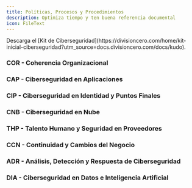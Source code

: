 ```yaml
---
title: Políticas, Procesos y Procedimientos
description: Optimiza tiempo y ten buena referencia documental
icon: FileText
---
```


<Callout>
  Descarga el [Kit de Ciberseguridad](https://divisioncero.com/home/kit-inicial-ciberseguridad?utm_source=docs.divisioncero.com/docs/kudo).
</Callout>


### COR - Coherencia Organizacional

<Cards>
  <Card
    href="/docs/kudo/politicas/politica-seguridad-informacion"
    title="🛡️ Política de Seguridad de la Información"
    description="Política general de seguridad de la información."
  />
  <Card
    href="/docs/kudo/politicas/declaracion-aplicabilidad"
    title="📡 Declaración de Aplicabilidad (SoA)"
    description="Declaración de aplicabilidad de controles."
  />
  <Card
    href="/docs/kudo/politicas/gobernanza-seguridad-informacion"
    title="👨‍💼 Gobernanza de la Seguridad de la Información"
    description="Gobernanza de la seguridad de la información."
  />
  <Card
    href="/docs/kudo/politicas/politica-marco-seguridad-informacion"
    title="🛡️ Política del Marco de Seguridad de la Información"
    description="Marco normativo de seguridad de la información."
  />
  <Card
    href="/docs/kudo/politicas/comite-seguridad-informacion"
    title="👥 Comité de Seguridad de la Información"
    description="Comité de seguridad de la información."
  />
  <Card
    href="/docs/kudo/politicas/compromiso-alta-direccion"
    title="📜 Compromiso de la Alta Dirección"
    description="Compromiso de la alta dirección."
  />
  <Card
    href="/docs/kudo/politicas/matriz-riesgos-seguridad-informacion"
    title="📄 Matriz de Riesgos de Seguridad de la Información"
    description="Matriz de riesgos de seguridad de la información."
  />
  <Card
    href="/docs/kudo/politicas/plan-medicion-evaluacion-controles"
    title="📊 Plan de Medición y Evaluación de Controles"
    description="Plan de medición y evaluación de controles."
  />
  <Card
    href="/docs/kudo/politicas/modelo-roles-gobernanza"
    title="👔 Modelo de Roles y Gobernanza de Seguridad"
    description="Modelo de roles y gobernanza de seguridad."
  />
  <Card
    href="/docs/kudo/politicas/politica-auditoria-interna"
    title="📝 Política de Auditoría Interna de Seguridad"
    description="Política de auditoría interna de seguridad."
  />
  <Card
    href="/docs/kudo/politicas/procedimiento-auditoria-tecnica"
    title="🔍 Procedimiento de Auditoría Técnica"
    description="Procedimiento de auditoría técnica."
  />
  <Card
    href="/docs/kudo/politicas/plan-anual-auditoria"
    title="📅 Plan Anual de Auditoría"
    description="Plan anual de auditoría."
  />
  <Card
    href="/docs/kudo/politicas/registro-plan-acciones-correctivas"
    title="✅ Registro y Plan de Acciones Correctivas"
    description="Registro y plan de acciones correctivas."
  />
  <Card
    href="/docs/kudo/politicas/gobernanza-corporativa-ciberseguridad"
    title="🏢 Política de Gobernanza Corporativa de Ciberseguridad"
    description="Política de gobernanza corporativa de ciberseguridad."
  />
  <Card
    href="/docs/kudo/politicas/matriz-riesgos-ciberseguridad"
    title="📈 Matriz de Riesgos de Ciberseguridad"
    description="Matriz de riesgos de ciberseguridad."
  />
  <Card
    href="/docs/kudo/politicas/plan-tratamiento-riesgos"
    title="⚠️ Plan de Tratamiento de Riesgos"
    description="Plan de tratamiento de riesgos."
  />
  <Card
    href="/docs/kudo/politicas/politica-cumplimiento-regulatorio-legal"
    title="⚖️ Política de Cumplimiento Regulatorio y Legal"
    description="Política de cumplimiento regulatorio y legal."
  />
</Cards>

### CAP - Ciberseguridad en Aplicaciones

<Cards>
  <Card 
    href="/docs/kudo/politicas/politica-desarrollo-seguro"
    title="👨‍💻 Política de Desarrollo Seguro"
    description="Política de desarrollo seguro de software."
  />
  <Card 
    href="/docs/kudo/politicas/estandar-codificacion-segura"
    title="🧩 Estándar de Codificación Segura"
    description="Estándares para la codificación segura de aplicaciones."
  />
  <Card 
    href="/docs/kudo/politicas/procedimientos-revision-codigo-pruebas"
    title="👀 Procedimientos de Revisión de Código y Pruebas de Seguridad"
    description="Procedimientos para revisión de código y pruebas de seguridad."
  />
  <Card 
    href="/docs/kudo/politicas/guias-integracion-segura-apis"
    title="🔗 Guías para la Integración Segura de APIs"
    description="Guías para la integración segura de APIs."
  />
  <Card 
    href="/docs/kudo/politicas/politica-interoperabilidad-nube"
    title="🌐 Política de Interoperabilidad en la Nube"
    description="Política de interoperabilidad en entornos de nube."
  />
  <Card 
    href="/docs/kudo/politicas/estrategia-migracion-portabilidad"
    title="🚚 Estrategia de Migración y Portabilidad"
    description="Estrategia de migración y portabilidad entre plataformas."
  />
</Cards>

### CIP - Ciberseguridad en Identidad y Puntos Finales

<Cards>
  <Card 
    href="/docs/kudo/politicas/politica-control-acceso"
    title="🔑 Política de Control de Acceso"
    description="Lineamientos para la gestión segura del acceso a sistemas."
  />
  <Card 
    href="/docs/kudo/politicas/procedimiento-alta-baja-usuarios"
    title="➕ Procedimiento de Alta y Baja de Usuarios"
    description="Proceso para habilitar y deshabilitar accesos a usuarios."
  />
  <Card 
    href="/docs/kudo/politicas/gestion-accesos-privilegiados"
    title="⭐ Gestión de Accesos Privilegiados (PAM)"
    description="Controles para proteger cuentas con permisos elevados."
  />
  <Card 
    href="/docs/kudo/politicas/registros-acceso-autenticacion"
    title="📜 Registros de Acceso y Autenticación"
    description="Monitoreo y auditoría de intentos de acceso y autenticación."
  />
  <Card 
    href="/docs/kudo/politicas/politica-gestion-endpoints"
    title="🖥️ Política de Gestión de Endpoints"
    description="Controles para la administración segura de dispositivos finales."
  />
  <Card 
    href="/docs/kudo/politicas/control-dispositivos-byod"
    title="📱 Control de Dispositivos BYOD"
    description="Lineamientos para dispositivos personales en el entorno corporativo."
  />
  <Card 
    href="/docs/kudo/politicas/gestion-parches-configuracion-endpoints"
    title="💻 Gestión de Parches y Configuración de Endpoints"
    description="Mantenimiento y configuración segura de dispositivos finales."
  />
</Cards>

### CNB - Ciberseguridad en Nube

<Cards>
  <Card 
    href="/docs/kudo/politicas/politica-seguridad-fisica-datacenter"
    title="🖥️ Política de Seguridad Física y Ambiental del Data Center"
    description="Controles para proteger el entorno físico del centro de datos."
  />
  <Card 
    href="/docs/kudo/politicas/control-acceso-fisico"
    title="🔒 Procedimiento de Control de Acceso Físico a Salas Críticas"
    description="Medidas para gestionar el acceso físico a áreas sensibles."
  />
  <Card 
    href="/docs/kudo/politicas/registro-visitantes-acceso-fisico"
    title="📋 Registro de Visitantes y Auditoría de Accesos Físicos"
    description="Control y seguimiento del acceso físico por terceros."
  />
  <Card 
    href="/docs/kudo/politicas/plan-continuidad-electrica"
    title="⚡ Plan de Continuidad Eléctrica y Control Ambiental"
    description="Planes ante fallos eléctricos, control HVAC e incendios."
  />
  <Card 
    href="/docs/kudo/politicas/procedimientos-contingencia-desastres"
    title="🚨 Procedimientos de Contingencia ante Desastres Físicos"
    description="Respuestas ante inundaciones, incendios y sismos."
  />
  <Card 
    href="/docs/kudo/politicas/validacion-cumplimiento-certificaciones"
    title="🏅 Validación de Cumplimiento con Certificaciones del Proveedor"
    description="Verificación de certificaciones ISO 27001, TIER, SSAE 18, entre otras."
  />
  <Card 
    href="/docs/kudo/politicas/politica-seguridad-entornos-virtuales"
    title="🖥️ Política de Seguridad en Entornos Virtuales"
    description="Controles para proteger máquinas virtuales y entornos virtualizados."
  />
  <Card 
    href="/docs/kudo/politicas/gestion-parches-hardening"
    title="🐞 Gestión de Parches y Endurecimiento (Hardening)"
    description="Actualización y fortalecimiento de configuraciones de seguridad."
  />
  <Card 
    href="/docs/kudo/politicas/control-seguridad-contenedores"
    title="📦 Control de Seguridad para Contenedores"
    description="Medidas de protección para entornos con contenedores."
  />
  <Card 
    href="/docs/kudo/politicas/politica-cifrado-datos"
    title="🔒 Política de Cifrado de Datos"
    description="Lineamientos para la protección de datos mediante cifrado."
  />
  <Card 
    href="/docs/kudo/politicas/inventario-ciclo-vida-llaves"
    title="🔑 Inventario y Ciclo de Vida de Llaves Criptográficas"
    description="Gestión del ciclo de vida de claves criptográficas."
  />
  <Card 
    href="/docs/kudo/politicas/gestion-certificados-digitales"
    title="📜 Gestión de Certificados Digitales"
    description="Administración y renovación de certificados digitales."
  />
</Cards>

### THP - Talento Humano y Seguridad en Proveedores

<Cards>
  <Card 
    href="/docs/kudo/politicas/politica-seguridad-ciclo-vida-empleado"
    title="👷 Política de Seguridad en el Ciclo de Vida del Empleado"
    description="Controles de seguridad desde el ingreso hasta la salida del colaborador."
  />
  <Card 
    href="/docs/kudo/politicas/acuerdo-confidencialidad"
    title="🤐 Acuerdo de Confidencialidad (NDA)"
    description="Compromiso legal de confidencialidad con empleados y terceros."
  />
  <Card 
    href="/docs/kudo/politicas/capacitacion-seguridad"
    title="🎓 Concienciación y Capacitación en Seguridad"
    description="Programa de formación en seguridad de la información."
  />
  <Card 
    href="/docs/kudo/politicas/proceso-salida-segura"
    title="🚪 Proceso Seguro de Salida (Offboarding)"
    description="Desvinculación controlada de empleados y revocación de accesos."
  />
  <Card 
    href="/docs/kudo/politicas/politica-evaluacion-terceros"
    title="🤝 Política de Evaluación y Monitoreo de Terceros"
    description="Revisión de seguridad para proveedores y aliados estratégicos."
  />
  <Card 
    href="/docs/kudo/politicas/diligencia-debida-proveedores-criticos"
    title="🕵️ Diligencia Debida a Proveedores Críticos"
    description="Evaluación de riesgos de proveedores con acceso a información sensible."
  />
  <Card 
    href="/docs/kudo/politicas/clausulas-seguridad-contratos"
    title="📜 Cláusulas de Seguridad en Contratos"
    description="Requisitos contractuales relacionados con la seguridad de la información."
  />
</Cards>

### CCN - Continuidad y Cambios del Negocio

<Cards>
  <Card 
    href="/docs/kudo/politicas/politica-continuidad-negocio"
    title="🛟 Política de Continuidad del Negocio"
    description="Lineamientos para garantizar la continuidad operativa de la organización."
  />
  <Card 
    href="/docs/kudo/politicas/plan-continuidad-operacional"
    title="🔄 Plan de Continuidad Operacional (BCP)"
    description="Estrategia para mantener operaciones críticas ante interrupciones."
  />
  <Card 
    href="/docs/kudo/politicas/plan-recuperacion-desastres"
    title="💾 Plan de Recuperación ante Desastres (DRP)"
    description="Procedimientos para recuperar la infraestructura ante incidentes graves."
  />
  <Card 
    href="/docs/kudo/politicas/estrategia-pruebas-bcp-drp"
    title="🧪 Estrategia de Pruebas de BCP/DRP"
    description="Metodología para validar planes de continuidad y recuperación."
  />
  <Card 
    href="/docs/kudo/politicas/politica-gestion-cambios"
    title="🛠️ Política de Gestión de Cambios"
    description="Normativa para gestionar cambios en los sistemas de información."
  />
  <Card 
    href="/docs/kudo/politicas/proceso-control-versiones"
    title="🌿 Proceso de Control de Versiones"
    description="Lineamientos para la gestión de versiones del software."
  />
  <Card 
    href="/docs/kudo/politicas/registro-cambios-criticos-produccion"
    title="🕒 Registro de Cambios Críticos en Producción"
    description="Historial de cambios relevantes aplicados en entornos productivos."
  />
</Cards>

### ADR - Análisis, Detección y Respuesta de Ciberseguridad

<Cards>
  <Card 
    href="/docs/kudo/politicas/politica-gestion-vulnerabilidades"
    title="🐞 Política de Gestión de Vulnerabilidades"
    description="Lineamientos para identificar, evaluar y tratar vulnerabilidades."
  />
  <Card 
    href="/docs/kudo/politicas/escaneo-continuo-vulnerabilidades"
    title="🔄 Escaneo Continuo de Vulnerabilidades"
    description="Supervisión continua para detectar debilidades en los sistemas."
  />
  <Card 
    href="/docs/kudo/politicas/plan-remediacion-excepciones"
    title="🛠️ Plan de Remediación y Excepciones Justificadas"
    description="Acciones correctivas y manejo formal de excepciones a parches."
  />
  <Card 
    href="/docs/kudo/politicas/politica-monitoreo-eventos-seguridad"
    title="👁️ Política de Monitoreo de Eventos de Seguridad"
    description="Directrices para la supervisión de eventos en los sistemas."
  />
  <Card 
    href="/docs/kudo/politicas/correlacion-eventos-siem"
    title="📉 Correlación de Eventos y SIEM"
    description="Uso de plataformas SIEM para análisis y alertas de seguridad."
  />
  <Card 
    href="/docs/kudo/politicas/plan-respuesta-incidentes"
    title="🐛 Plan de Respuesta a Incidentes (IRP)"
    description="Procedimientos estructurados para tratar incidentes de seguridad."
  />
  <Card 
    href="/docs/kudo/politicas/registro-retencion-logs"
    title="🗂️ Registro y Retención de Logs"
    description="Política de almacenamiento y conservación de registros."
  />
  <Card 
    href="/docs/kudo/politicas/politica-gestion-incidentes"
    title="🚨 Política de Gestión de Incidentes"
    description="Normativa para el manejo de incidentes de ciberseguridad."
  />
  <Card 
    href="/docs/kudo/politicas/proceso-investigacion-forense-digital"
    title="🔍 Proceso de Investigación Forense Digital"
    description="Procedimientos para analizar incidentes mediante evidencia digital."
  />
  <Card 
    href="/docs/kudo/politicas/registro-incidentes-lecciones-aprendidas"
    title="📋 Registro de Incidentes y Lecciones Aprendidas"
    description="Documentación de eventos y mejoras tras la respuesta a incidentes."
  />
</Cards>

### DIA - Ciberseguridad en Datos e Inteligencia Artificial

<Cards>
  <Card 
    href="/docs/kudo/politicas/politica-proteccion-datos-personales"
    title="🛡️ Política de Protección de Datos Personales y Sensibles"
    description="Normativa para proteger la información personal y confidencial."
  />
  <Card 
    href="/docs/kudo/politicas/clasificacion-informacion"
    title="🗂️ Clasificación de la Información"
    description="Criterios para clasificar y manejar la información según su sensibilidad."
  />
  <Card 
    href="/docs/kudo/politicas/politica-retencion-eliminacion-segura"
    title="🗑️ Política de Retención y Eliminación Segura de Información"
    description="Lineamientos para conservar y eliminar información de forma segura."
  />
  <Card 
    href="/docs/kudo/politicas/mecanismos-cifrado"
    title="🔐 Mecanismos de Cifrado en Reposo y en Tránsito"
    description="Controles criptográficos para proteger datos almacenados y transmitidos."
  />
</Cards>

